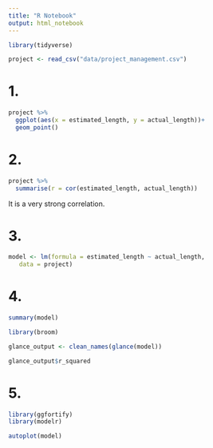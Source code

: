 ```yaml
---
title: "R Notebook"
output: html_notebook
---
```


```r
library(tidyverse)
```

```r
project <- read_csv("data/project_management.csv")
```

# 1.

```r
project %>% 
  ggplot(aes(x = estimated_length, y = actual_length))+
  geom_point()
```
# 2. 

```r
project %>% 
  summarise(r = cor(estimated_length, actual_length))
```

It is a very strong correlation. 

# 3. 

```r
model <- lm(formula = estimated_length ~ actual_length,
   data = project)
```

# 4.

```r
summary(model)
```
```r
library(broom)
```
```r
glance_output <- clean_names(glance(model))
```

```r
glance_output$r_squared
```



# 5. 

```r
library(ggfortify)
library(modelr)
```

```r
autoplot(model)
```

